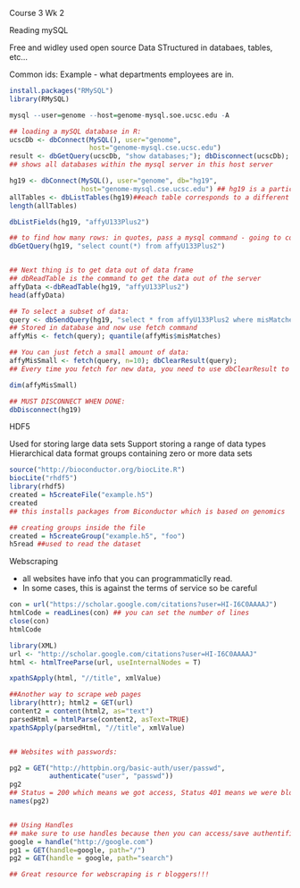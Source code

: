 Course 3 Wk 2

Reading mySQL

Free and widley used open source
Data STructured in databaes, tables, etc...

Common ids:
Example - what departments employees are in.

```r
install.packages("RMySQL")
library(RMySQL)

mysql --user=genome --host=genome-mysql.soe.ucsc.edu -A

## loading a mySQL database in R:
ucscDb <- dbConnect(MySQL(), user="genome",
                    host="genome-mysql.cse.ucsc.edu")
result <- dbGetQuery(ucscDb, "show databases;"); dbDisconnect(ucscDb);
## shows all databases within the mysql server in this host server

hg19 <- dbConnect(MySQL(), user="genome", db="hg19",
                  host="genome-mysql.cse.ucsc.edu") ## hg19 is a particular build of the human genome. We are going to pass the user to the database to see what tables are in the database to see all the different data frames. In this one, there are over 10,000 tables. mySQL can store a lot of info
allTables <- dbListTables(hg19)##each table corresponds to a different part
length(allTables)

dbListFields(hg19, "affyU133Plus2")

## to find how many rows: in quotes, pass a mysql command - going to count all the records and return them
dbGetQuery(hg19, "select count(*) from affyU133Plus2")


## Next thing is to get data out of data frame
## dbReadTable is the command to get the data out of the server
affyData <-dbReadTable(hg19, "affyU133Plus2")
head(affyData)

## To select a subset of data:
query <- dbSendQuery(hg19, "select * from affyU133Plus2 where misMatches between 1 and 3")
## Stored in database and now use fetch command
affyMis <- fetch(query); quantile(affyMis$misMatches)

## You can just fetch a small amount of data:
affyMisSmall <- fetch(query, n=10); dbClearResult(query);
## Every time you fetch for new data, you need to use dbClearResult to erase that first query

dim(affyMisSmall)

## MUST DISCONNECT WHEN DONE:
dbDisconnect(hg19)

```

HDF5

Used for storing large data sets
Support storing a range of data types
Hierarchical data format
groups containing zero or more data sets

```r
source("http://bioconductor.org/biocLite.R")
biocLite("rhdf5")
library(rhdf5)
created = h5createFile("example.h5")
created
## this installs packages from Biconductor which is based on genomics 

## creating groups inside the file
created = h5createGroup("example.h5", "foo")
h5read ##used to read the dataset

```


Webscraping

- all websites have info that you can programmaticlly read. 
- In some cases, this is against the terms of service so be careful

```r
con = url("https://scholar.google.com/citations?user=HI-I6C0AAAAJ")
htmlCode = readLines(con) ## you can set the number of lines
close(con)
htmlCode

library(XML)
url <- "http://scholar.google.com/citations?user=HI-I6C0AAAAJ"
html <- htmlTreeParse(url, useInternalNodes = T)

xpathSApply(html, "//title", xmlValue)

##Another way to scrape web pages
library(httr); html2 = GET(url)
content2 = content(html2, as="text")
parsedHtml = htmlParse(content2, asText=TRUE)
xpathSApply(parsedHtml, "//title", xmlValue)


## Websites with passwords:

pg2 = GET("http://httpbin.org/basic-auth/user/passwd",
          authenticate("user", "passwd"))
pg2
## Status = 200 which means we got access, Status 401 means we were blocked
names(pg2)


## Using Handles
## make sure to use handles because then you can access/save authentification to website. You can tell GET to get that handle for a specific path ot a different path. If you set handles, the cookies will stay with that site.
google = handle("http://google.com")
pg1 = GET(handle=google, path="/")
pg2 = GET(handle = google, path="search")

## Great resource for webscraping is r bloggers!!!



```

